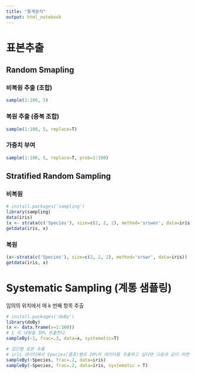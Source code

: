 ```yaml
---
title: "통계분석"
output: html_notebook
---
```


# 표본추출

## Random Smapling

### 비복원 추출 (조합)
```r
sample(1:100, 5)
```

### 복원 추출 (중복 조합)
```r
sample(1:100, 5, replace=T)
```

### 가중치 부여
```r
sample(1:100, 5, replace=T, prob=1:100)
```

## Stratified Random Sampling

### 비복원
```r
# install.packages('sampling')
library(sampling)
data(iris)
(x <- strata(c('Species'), size=c(2, 2, 2), method='srswor', data=iris))
getdata(iris, x)
```

### 복원
```r
(x<-strata(c('Species'), size=c(2, 2, 2), method='srswr', data=iris))
getdata(iris, x)
```

# Systematic Sampling (계통 샘플링)
임의의 위치에서 매 k 번째 항목 추출

```r
# install.packages('doBy')
library(doBy)
(x <- data.frame(x=1:100))
# 1 의 내용을 30% 추출한다.
sampleBy(~1, frac=.3, data=x, systematic=T)

# 집단별 표본 추출
# iris 데이터에서 Species(품종)별로 20%의 데이터를 추출하고 싶다면 다음과 같이 하면 된다.
sampleBy(~Species, frac=.2, data=iris)
sampleBy(~Species, frac=.2, data=iris, systematic = T)
```

